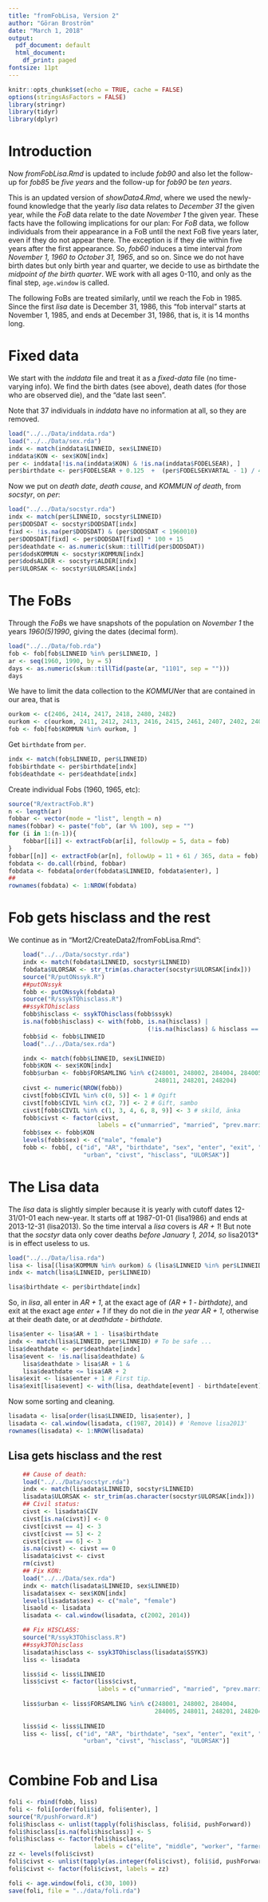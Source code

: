 ```yaml
---
title: "fromFobLisa, Version 2"
author: "Göran Broström"
date: "March 1, 2018"
output:
  pdf_document: default
  html_document:
    df_print: paged
fontsize: 11pt
---
```


```r
knitr::opts_chunk$set(echo = TRUE, cache = FALSE)
options(stringsAsFactors = FALSE)
library(stringr)
library(tidyr)
library(dplyr)
```

# Introduction

Now *fromFobLisa.Rmd* is updated to include *fob90* and also let the
follow-up for *fob85* be *five years* and the follow-up for *fob90* be *ten
years*.

This is an updated version of *showData4.Rmd*, where we used the newly-found
knowledge that the yearly *lisa* data relates to *December 31* the given
year, while the *FoB* data relate to the date *November 1* the given
year. These facts have the following implications for our plan: For *FoB*
data, we follow individuals from their appearance in a FoB until the next
FoB five years later, even if they do not appear there. The exception is if
they die within five years after the first appearance. So, *fob60* induces
a time interval *from November 1, 1960 to October 31, 1965*, and so on. 
Since we do not have birth dates but only birth year and quarter,
we decide to use as birthdate the *midpoint of the birth quarter*. 
WE work with all ages 0-110, and only as the final step, `age.window` is called.

The following FoBs are treated similarly, until we reach the Fob
in 1985. Since the first *lisa* date is December 31, 1986, this "fob
interval" starts at November 1, 1985, and ends at December 31, 1986, that
is, it is 14 months long. 

# Fixed data

We start with the *inddata* file and treat it as a *fixed-data*
file (no time-varying info). 
We find the birth dates (see above), death dates (for those who are observed die), and the "date last seen".

Note that 37 individuals in *inddata* have no information at all, so they are removed.

```r
load("../../Data/inddata.rda")
load("../../Data/sex.rda")
indx <- match(inddata$LINNEID, sex$LINNEID)
inddata$KON <- sex$KON[indx]
per <- inddata[!is.na(inddata$KON) & !is.na(inddata$FODELSEAR), ]
per$birthdate <- per$FODELSEAR + 0.125  +  (per$FODELSEKVARTAL - 1) / 4
```

Now we put on *death date*, *death cause*, and *KOMMUN of death*, from *socstyr*, on *per*:

```r
load("../../Data/socstyr.rda")
indx <- match(per$LINNEID, socstyr$LINNEID)
per$DODSDAT <- socstyr$DODSDAT[indx]
fixd <- !is.na(per$DODSDAT) & (per$DODSDAT < 1960010)
per$DODSDAT[fixd] <- per$DODSDAT[fixd] * 100 + 15
per$deathdate <- as.numeric(skum::tillTid(per$DODSDAT))
per$dodsKOMMUN <- socstyr$KOMMUN[indx]
per$dodsALDER <- socstyr$ALDER[indx]
per$ULORSAK <- socstyr$ULORSAK[indx]
```

# The FoBs

Through the *FoB*s we have snapshots of the population on *November 1* the years *1960(5)1990*, giving the dates (decimal form).

```r
load("../../Data/fob.rda")
fob <- fob[fob$LINNEID %in% per$LINNEID, ]
ar <- seq(1960, 1990, by = 5)
days <- as.numeric(skum::tillTid(paste(ar, "1101", sep = "")))
days
```

We have to limit the data collection to the *KOMMUN*er that are contained
in our area, that is

```r
ourkom <- c(2406, 2414, 2417, 2418, 2480, 2482)
ourkom <- c(ourkom, 2411, 2412, 2413, 2416, 2415, 2461, 2407, 2402, 2408)
fob <- fob[fob$KOMMUN %in% ourkom, ]
```

Get `birthdate` from `per`.

```r
indx <- match(fob$LINNEID, per$LINNEID)
fob$birthdate <- per$birthdate[indx]
fob$deathdate <- per$deathdate[indx]
```

Create individual Fobs (1960, 1965, etc):

```r
source("R/extractFob.R")
n <- length(ar)
fobbar <- vector(mode = "list", length = n)
names(fobbar) <- paste("fob", (ar %% 100), sep = "")
for (i in 1:(n-1)){
    fobbar[[i]] <- extractFob(ar[i], followUp = 5, data = fob)
}
fobbar[[n]] <- extractFob(ar[n], followUp = 11 + 61 / 365, data = fob)
fobdata <- do.call(rbind, fobbar)
fobdata <- fobdata[order(fobdata$LINNEID, fobdata$enter), ]
##
rownames(fobdata) <- 1:NROW(fobdata)
```

# Fob gets hisclass and the rest

We continue as in "Mort2/CreateData2/fromFobLisa.Rmd":

```r
    load("../../Data/socstyr.rda")
    indx <- match(fobdata$LINNEID, socstyr$LINNEID)
    fobdata$ULORSAK <- str_trim(as.character(socstyr$ULORSAK[indx]))
    source("R/putONssyk.R")
    ##putONssyk
    fobb <- putONssyk(fobdata)
    source("R/ssykTOhisclass.R")
    ##ssykTOhisclass
    fobb$hisclass <- ssykTOhisclass(fobb$ssyk)
    is.na(fobb$hisclass) <- with(fobb, is.na(hisclass) |
                                       (!is.na(hisclass) & hisclass == -1))
    fobb$id <- fobb$LINNEID
    load("../../Data/sex.rda")

    indx <- match(fobb$LINNEID, sex$LINNEID)
    fobb$KON <- sex$KON[indx]
    fobb$urban <- fobb$FORSAMLING %in% c(248001, 248002, 284004, 284005,
                                         248011, 248201, 248204)
    civst <- numeric(NROW(fobb))
    civst[fobb$CIVIL %in% c(0, 5)] <- 1 # Ogift
    civst[fobb$CIVIL %in% c(2, 7)] <- 2 # Gift, sambo
    civst[fobb$CIVIL %in% c(1, 3, 4, 6, 8, 9)] <- 3 # skild, änka
    fobb$civst <- factor(civst,
                         labels = c("unmarried", "married", "prev.married"))
    fobb$sex <- fobb$KON
    levels(fobb$sex) <- c("male", "female")
    fobb <- fobb[, c("id", "AR", "birthdate", "sex", "enter", "exit", "event",
                     "urban", "civst", "hisclass", "ULORSAK")]
```

# The Lisa data

The *lisa* data is slightly simpler because it is yearly with cutoff dates 12-31/01-01 each new-year. It starts off at 1987-01-01 (lisa1986) and ends at 2013-12-31 (lisa2013). So the time interval a *lisa* covers is *AR + 1*! But note that the *socstyr* data only cover deaths *before January 1, 2014, so *lisa2013* is in effect useless to us.  

```r
load("../../Data/lisa.rda")
lisa <- lisa[(lisa$KOMMUN %in% ourkom) & (lisa$LINNEID %in% per$LINNEID), ]
indx <- match(lisa$LINNEID, per$LINNEID)

lisa$birthdate <- per$birthdate[indx]

```

So, in *lisa*, all enter in *AR + 1*, at the exact age of *(AR + 1 - birthdate)*, and exit at the exact age *enter + 1* if they do not die in *the year AR + 1*, otherwise at their death date, or at *deathdate - birthdate*.

```r
lisa$enter <- lisa$AR + 1 - lisa$birthdate
indx <- match(lisa$LINNEID, per$LINNEID) # To be safe ...
lisa$deathdate <- per$deathdate[indx]
lisa$event <- !is.na(lisa$deathdate) &
    lisa$deathdate > lisa$AR + 1 & 
    lisa$deathdate <= lisa$AR + 2
lisa$exit <- lisa$enter + 1 # First tip.
lisa$exit[lisa$event] <- with(lisa, deathdate[event] - birthdate[event])
```

Now some sorting  and cleaning.

```r
lisadata <- lisa[order(lisa$LINNEID, lisa$enter), ]
lisadata <- cal.window(lisadata, c(1987, 2014)) # 'Remove lisa2013'
rownames(lisadata) <- 1:NROW(lisadata)
```

## Lisa gets hisclass and the rest


```r
    ## Cause of death:
    load("../../Data/socstyr.rda")
    indx <- match(lisadata$LINNEID, socstyr$LINNEID)
    lisadata$ULORSAK <- str_trim(as.character(socstyr$ULORSAK[indx]))
    ## Civil status:
    civst <- lisadata$CIV
    civst[is.na(civst)] <- 0
    civst[civst == 4] <- 3
    civst[civst == 5] <- 2
    civst[civst == 6] <- 3
    is.na(civst) <- civst == 0
    lisadata$civst <- civst
    rm(civst)
    ## Fix KON:
    load("../../Data/sex.rda")
    indx <- match(lisadata$LINNEID, sex$LINNEID)
    lisadata$sex <- sex$KON[indx]
    levels(lisadata$sex) <- c("male", "female")
    lisaold <- lisadata
    lisadata <- cal.window(lisadata, c(2002, 2014))

    ## Fix HISCLASS:
    source("R/ssyk3TOhisclass.R")
    ##ssyk3TOhisclass
    lisadata$hisclass <- ssyk3TOhisclass(lisadata$SSYK3)
    liss <- lisadata

    liss$id <- liss$LINNEID
    liss$civst <- factor(liss$civst,
                         labels = c("unmarried", "married", "prev.married"))
 
    liss$urban <- liss$FORSAMLING %in% c(248001, 248002, 284004,
                                         284005, 248011, 248201, 248204)
 
    liss$id <- liss$LINNEID
    liss <- liss[, c("id", "AR", "birthdate", "sex", "enter", "exit", "event",
                     "urban", "civst", "hisclass", "ULORSAK")]
 
```


# Combine Fob and Lisa


```r

foli <- rbind(fobb, liss)
foli <- foli[order(foli$id, foli$enter), ]
source("R/pushForward.R")
foli$hisclass <- unlist(tapply(foli$hisclass, foli$id, pushForward))
foli$hisclass[is.na(foli$hisclass)] <- 5
foli$hisclass <- factor(foli$hisclass, 
                        labels = c("elite", "middle", "worker", "farmer", "none"))
zz <- levels(foli$civst)
foli$civst <- unlist(tapply(as.integer(foli$civst), foli$id, pushForward))
foli$civst <- factor(foli$civst, labels = zz)

foli <- age.window(foli, c(30, 100))
save(foli, file = "../data/foli.rda")
```

